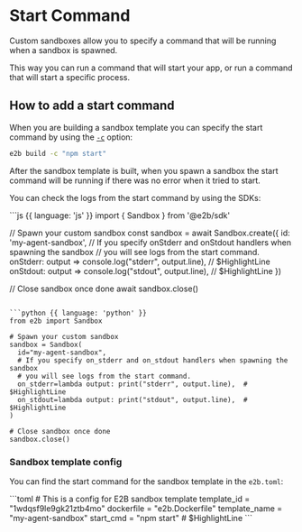 # Start Command

Custom sandboxes allow you to specify a command that will be running when a sandbox is spawned.

This way you can run a command that will start your app, or run a command that will start a specific process.


## How to add a start command

When you are building a sandbox template you can specify the start command by using the [`-c`](/cli/commands#build) option:

```bash
e2b build -c "npm start"
```

After the sandbox template is built, when you spawn a sandbox the start command will be running if there was no error when it tried to start.

You can check the logs from the start command by using the SDKs:


<CodeGroup title="Check start command logs" isRunnable={false}>
```js {{ language: 'js' }}
import { Sandbox } from '@e2b/sdk'

// Spawn your custom sandbox
const sandbox = await Sandbox.create({ 
  id: 'my-agent-sandbox',
  // If you specify onStderr and onStdout handlers when spawning the sandbox
  // you will see logs from the start command.
  onStderr: output => console.log("stderr", output.line), // $HighlightLine
  onStdout: output => console.log("stdout", output.line), // $HighlightLine
})

// Close sandbox once done
await sandbox.close()
```

```python {{ language: 'python' }}
from e2b import Sandbox

# Spawn your custom sandbox
sandbox = Sandbox(
  id="my-agent-sandbox",
  # If you specify on_stderr and on_stdout handlers when spawning the sandbox
  # you will see logs from the start command.
  on_stderr=lambda output: print("stderr", output.line),  # $HighlightLine
  on_stdout=lambda output: print("stdout", output.line),  # $HighlightLine
)

# Close sandbox once done
sandbox.close()
```
</CodeGroup>


### Sandbox template config


You can find the start command for the sandbox template in the `e2b.toml`:

<CodeGroup isFileName title="e2b.toml" isRunnable={false}>
```toml
# This is a config for E2B sandbox template
template_id = "1wdqsf9le9gk21ztb4mo"
dockerfile = "e2b.Dockerfile"
template_name = "my-agent-sandbox"
start_cmd = "npm start"  # $HighlightLine
```
</CodeGroup>
